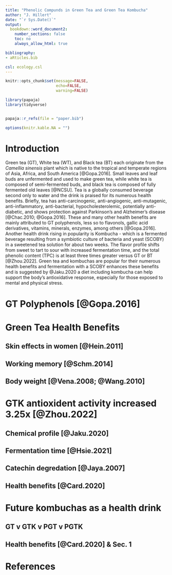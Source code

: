 ```yaml
---
title: "Phenolic Compunds in Green Tea and Green Tea Kombucha"
author: "J. Hillert"
date: "`r Sys.Date()`"
output:
  bookdown::word_document2:
    number_sections: false
    toc: no
    always_allow_html: true

bibliography:
- aRticles.bib

csl: ecology.csl
---
```



```r

knitr::opts_chunk$set(message=FALSE,
                      echo=FALSE,
                      warning=FALSE)

library(papaja)
library(tidyverse)


papaja::r_refs(file = "paper.bib")

options(knitr.kable.NA = "")


```

# Introduction

Green tea (GT), White tea (WT), and Black tea (BT) each originate from the *Camellia sinensis* plant which is native to the tropical and temperate regions of Asia, Africa, and South America [@Gopa.2016]. Small leaves and leaf buds are unfermented and used to make green tea, while white tea is composed of semi-fermented buds, and black tea is composed of fully fermented old leaves [@NCSU]. Tea is a globally consumed beverage second only to water and the drink is praised for its numerous health benefits. Briefly, tea has anti-carcinogenic, anti-angiogenic, anti-mutagenic, anti-inflammatory, anti-bacterial, hypocholesterolemic, potentially anti-diabetic, and shows protection against Parkinson's and Alzheimer's disease [@Chac.2010; @Gopa.2016]. These and many other health benefits are mainly attributed to GT polyphenols, less so to flavonols, gallic acid derivatives, vitamins, minerals, enzymes, among others [@Gopa.2016]. Another health drink rising in popularity is Kombucha - which is a fermented beverage resulting from a symbiotic culture of bacteria and yeast (SCOBY) in a sweetened tea solution for about two weeks. The flavor profile shifts from sweet to tart to sour with increased fermentation time, and the total phenolic content (TPC) is at least three times greater versus GT or BT [@Zhou.2022]. Green tea and kombuchas are popular for their numerous health benefits and fermentation with a SCOBY enhances these benefits and is suggested by @Jaku.2020 a diet including kombucha can help support the body's antioxidative response, especially for those exposed to mental and physical stress.

# GT Polyphenols [@Gopa.2016]


# Green Tea Health Benefits 

## Skin effects in women [@Hein.2011]
## Working memory [@Schm.2014]
## Body weight [@Vena.2008; @Wang.2010]

# GTK antioxident activity increased 3.25x [@Zhou.2022]

## Chemical profile [@Jaku.2020]
## Fermentation time [@Hsie.2021]
## Catechin degredation [@Jaya.2007]
## Health benefits [@Card.2020]

# Future kombuchas as a health drink

## GT v GTK v PGT v PGTK
## Health benefits [@Card.2020] & Sec. 1



\newpage

# References



































